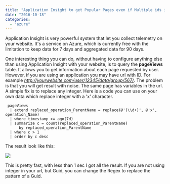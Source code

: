 ```yaml
---
title: "Application Insight to get Popular Pages even if Multiple ids in URL"
date: "2016-10-18"
categories: 
  - "azure"
---
```


Application Insight is very powerful system that let you collect telemetry on your website. It's a service on Azure, which is currently free with the limitation to keep data for 7 days and aggregated data for 90 days.

One interesting thing you can do, without having to configure anything else than using Application Insight with your website, is to query the **pageViews** table. It allows you to get information about each page requested by user. However, if you are using an application you may have url with ID. For example _http://yourwebsite.com/user/12345/data/group/567/_. The problem is that you will get result with noise. The same page has variables in the url. A simple fix is to replace any integer. Here is a code you can use on your own data which replace integer with a 'x' character.

``` 
 pageViews 
  | extend replaced_operation_ParentName = replace(@'(\\d+)', @'x', operation_Name) 
  | where timestamp >= ago(7d) 
  | summarize c = count(replaced_operation_ParentName) 
      by replaced_operation_ParentName 
  | where c > 1 
  | order by c desc 
``` 

The result look like this:

![](images/UrlApplicationInsight.png)

This is pretty fast, with less than 1 sec I got all the result. If you are not using integer in your url, but Guid, you can change the Regex to replace the pattern of a Guid.
